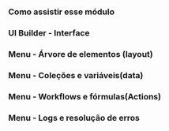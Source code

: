 ### Como assistir esse módulo

### UI Builder - Interface

### Menu - Árvore de elementos (layout)

### Menu - Coleções e variáveis(data)

### Menu - Workflows e fórmulas(Actions)

### Menu - Logs e resolução de erros
